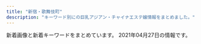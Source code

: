 ```yaml
---
title: "新宿・歌舞伎町"
description: "キーワード別にの巨乳アジアン・チャイナエステ嬢情報をまとめました。"
---
```


新着画像と新着キーワードをまとめています。
2021年04月27日の情報です。

<DmmAffiliateIns />
<KeywordTable
  shops={
    [
    {
        "keywords": {
            "C": 8
        },
        "url": "http://in-esthe.com/relair/",
        "station": "\u65b0\u5bbf\u897f\u53e3\u99c5D5\u51fa\u53e3",
        "name": "RELAIR \uff5e\u30ea\u30ec\u30a2\uff5e",
        "img_links": [
            "http://in-esthe.com/relair/img/kanban4.jpg",
            "http://in-esthe.com/relair/img/t-3.png",
            "http://in-esthe.com/relair/img/english-t6.png",
            "http://in-esthe.com/relair/img/english-t4.png",
            "http://in-esthe.com/relair/img/p-1-1.jpg",
            "http://in-esthe.com/relair/img/t-1.png",
            "http://in-esthe.com/relair/img/twitter.png",
            "http://in-esthe.com/relair/img/tel.png",
            "http://in-esthe.com/relair/img/p-8.jpg",
            "http://in-esthe.com/relair/img/fla2.png",
            "http://in-esthe.com/relair/img/fla1.png",
            "http://in-esthe.com/relair/img/english-t5.png",
            "http://in-esthe.com/relair/img/newstback.png",
            "http://in-esthe.com/relair/img/re.png",
            "http://in-esthe.com/relair/img/english-t2.png",
            "http://in-esthe.com/relair/img/s-1.jpg",
            "http://in-esthe.com/relair/img/head.png",
            "http://in-esthe.com/relair/img/p-9.jpg",
            "http://in-esthe.com/relair/img/p-3.jpg",
            "http://in-esthe.com/relair/img/p-7.jpg",
            "http://in-esthe.com/relair/img/botton.png",
            "http://in-esthe.com/relair/img/p-3-1.jpg",
            "http://in-esthe.com/relair/img/p-2.jpg",
            "http://in-esthe.com/relair/img/english-t1.png",
            "http://in-esthe.com/relair/img/english-t3.png",
            "http://in-esthe.com/relair/img/card-english.png",
            "http://in-esthe.com/relair/img/fla.png",
            "http://in-esthe.com/relair/img/t-2.png",
            "http://in-esthe.com/relair/img/p-1.jpg",
            "http://in-esthe.com/relair/img/p-0.jpg"
        ]
    },
    {
        "img_links": [
            "http://www.yu-yu.work/img/yuina1.jpg",
            "http://www.yu-yu.work/images/int2.png",
            "http://www.yu-yu.work/images/1.jpg",
            "http://www.yu-yu.work/staff/misaki.jpg",
            "http://www.yu-yu.work/images/int1.png",
            "http://www.yu-yu.work/images/b2.jpg",
            "http://www.yu-yu.work/images/news.jpg",
            "http://www.yu-yu.work/images/staff_t.jpg",
            "http://www.yu-yu.work/img/rin1.jpg",
            "http://www.yu-yu.work/staff/naomi.jpg",
            "http://www.yu-yu.work/staff/yuina.jpg",
            "http://www.yu-yu.work/images/4.jpg",
            "http://www.yu-yu.work/images/b1.jpg",
            "http://www.yu-yu.work/img/haruka1.jpg",
            "http://www.yu-yu.work/images/sys1.jpg",
            "http://www.yu-yu.work/images/sys3.jpg",
            "http://www.yu-yu.work/images/head.jpg",
            "http://www.yu-yu.work/img/misaki1.jpg",
            "http://www.yu-yu.work/images/3.jpg",
            "http://www.yu-yu.work/images/2.jpg",
            "http://www.yu-yu.work/images/sys4.jpg",
            "http://www.yu-yu.work/img/naomi1.jpg",
            "http://www.yu-yu.work/images/ac2.jpg",
            "http://www.yu-yu.work/images/mobile.jpg",
            "http://www.yu-yu.work/images/ac1.jpg",
            "http://www.yu-yu.work/images/interior_t.jpg",
            "http://www.yu-yu.work/images/info.jpg",
            "http://www.yu-yu.work/images/sys2.jpg",
            "http://www.yu-yu.work/images/5.jpg",
            "http://www.yu-yu.work/staff/haruka.jpg",
            "http://www.yu-yu.work/images/line.png",
            "http://www.yu-yu.work/staff/rin.jpg"
        ],
        "name": "\u7652 \u3086\u3046",
        "keywords": {},
        "url": "http://www.yu-yu.work/",
        "station": "\u897f\u6b66\u65b0\u5bbf\u99c5\u5317\u53e3"
    },
    {
        "name": "\u3089\u3044\u3089\u3044",
        "keywords": {
            "C": 16,
            "D": 7,
            "83": 7,
            "85": 7
        },
        "station": "JR\u65b0\u5bbf\u99c5\u5357\u53e3",
        "img_links": [
            "https://lailai.tyo.cm/photos/sites/58/2021/04/2021040805111369.jpg",
            "https://lailai.tyo.cm/photos/sites/58/2021/04/2021040805110930.jpg",
            "https://lailai.tyo.cm/photos/sites/58/2021/04/2021040805111044.jpg",
            "https://lailai.tyo.cm/images/sp_top.jpg",
            "https://lailai.tyo.cm/photos/sites/58/2021/04/2021040805111148.jpg"
        ],
        "url": "https://lailai.tyo.cm/"
    },
    {
        "name": "\u7652\u3057\u306e\u5bbf",
        "img_links": [
            "http://aes-aroma.com/staff/kaori/01.jpg",
            "http://aes-aroma.com/i/files/homeimg.jpg",
            "http://aes-aroma.com/staff/miki/01.jpg",
            "http://aes-aroma.com/pic/head.png",
            "http://aes-aroma.com/staff/yoko/01.jpg",
            "http://aes-aroma.com/staff/nana/01.jpg",
            "http://aes-aroma.com/staff/mimi/01.jpg",
            "http://aes-aroma.com/img/ttl_staff.png",
            "http://aes-aroma.com/staff/yuri/01.jpg",
            "http://aes-aroma.com/img/ttl_pickup.png",
            "http://aes-aroma.com/img/ttl_tnew.png",
            "http://aes-aroma.com/img/ttl_rec.png",
            "http://aes-aroma.com/staff/koko/01.jpg",
            "http://aes-aroma.com/staff/yoko/02.jpg",
            "http://aes-aroma.com/img/ttl_mobile.png",
            "http://aes-aroma.com/staff/ai/01.jpg"
        ],
        "station": "JR\u65b0\u5bbf\u99c5\u5357\u53e3",
        "keywords": {
            "C": 17
        },
        "url": "http://aes-aroma.com/"
    },
    {
        "keywords": {
            "C": 2
        },
        "name": "\u30af\u30ea\u30b9\u30bf\u30eb",
        "station": "JR\u65b0\u5bbf\u99c5\u6771\u53e3",
        "img_links": [
            "http://crystal-est.net/uploads/crystal/2017/03/subvisual_enquete1.png",
            "http://crystal-est.net/uploads/crystal/2017/03/bnr_side_032.png",
            "http://crystal-est.net/uploads/crystal/2017/03/btn_top_01.png",
            "http://ruby-es.com/uploads/rubyes/2017/02/img_info_03.png",
            "http://crystal-est.net/uploads/crystal/2017/04/web.png",
            "http://crystal-est.net/uploads/crystal/2017/02/ameba.jpg",
            "http://crystal-est.net/uploads/crystal/2020/12/img_6902.jpg",
            "http://crystal-est.net/uploads/crystal/2017/03/bnr_side_052.png",
            "http://crystal-est.net/uploads/crystal/2018/05/webwxgetmsgimg.jpeg",
            "http://crystal-est.net/uploads/crystal/2017/03/subvisual_contact.png",
            "http://crystal-est.net/uploads/crystal/2017/04/leftmovie.png",
            "http://crystal-est.net/uploads/crystal/2017/03/icon_flower.png",
            "http://crystal-est.net/uploads/crystal/2020/11/tel.jpg",
            "http://crystal-est.net/uploads/crystal/2017/03/btn_top_03.png",
            "http://ruby-es.com/uploads/rubyes/2017/02/img_info_02.png",
            "http://crystal-est.net/uploads/crystal/2018/05/mayu1.jpeg",
            "http://crystal-est.net/uploads/crystal/2017/04/bnr_side_01.png",
            "http://crystal-est.net/uploads/crystal/2017/02/wifi.jpg",
            "http://crystal-est.net/uploads/crystal/images/subvisual_staff.png",
            "http://crystal-est.net/uploads/crystal/2018/07/wechatimg31.jpeg",
            "http://crystal-est.net/uploads/crystal/2017/03/subvisual_link.png",
            "http://crystal-est.net/uploads/crystal/2017/03/subvisual_qa.png",
            "http://crystal-est.net/uploads/crystal/2018/07/wechatimg125.jpeg",
            "http://crystal-est.net/uploads/crystal/2018/08/wechatimg51.jpeg",
            "http://crystal-est.net/uploads/crystal/2017/03/bnr_side_credit1.png",
            "http://crystal-est.net/uploads/crystal/2017/03/bnr_side_042.png",
            "http://crystal-est.net/uploads/crystal/2020/12/img_6830.jpg",
            "http://crystal-est.net/uploads/crystal/2017/03/subvisual_magazine1.png",
            "http://ruby-es.com/uploads/rubyes/2017/02/img_info_06.png",
            "http://crystal-est.net/uploads/crystal/images/no-photo.jpg",
            "http://crystal-est.net/uploads/crystal/2017/03/subvisual_info.png",
            "http://crystal-est.net/uploads/crystal/images/p01.png",
            "http://ruby-es.com/uploads/rubyes/2017/02/img_info_04.png",
            "http://crystal-est.net/uploads/crystal/2018/07/wechatimg30.jpeg",
            "http://crystal-est.net/uploads/crystal/2018/07/wechatimg26.jpeg",
            "http://crystal-est.net/uploads/crystal/2017/04/line2.png",
            "http://crystal-est.net/uploads/crystal/images/icon_flower.png",
            "http://crystal-est.net/uploads/crystal/2017/03/treatment2.png",
            "http://crystal-est.net/uploads/crystal/2018/08/wechatimg49.jpeg",
            "http://crystal-est.net/uploads/crystal/2017/03/btn_top_02.png",
            "http://crystal-est.net/uploads/crystal/2017/03/ruby6.png",
            "http://crystal-est.net/uploads/crystal/images/xing.png",
            "http://crystal-est.net/uploads/crystal/2017/03/subvisual_reserve.png",
            "http://ruby-es.com/uploads/rubyes/2017/02/img_info_05.png",
            "http://ruby-es.com/uploads/rubyes/2017/02/img_info_01.png"
        ],
        "url": "http://crystal-est.net/"
    },
    {
        "img_links": [
            "http://fairy-girl.work/images/6.jpg",
            "http://fairy-girl.work/img/rara1.jpg",
            "http://fairy-girl.work/img/hitomi1.jpg",
            "http://fairy-girl.work/staff/yuyu.jpg",
            "http://fairy-girl.work/staff/misa.jpg",
            "http://fairy-girl.work/img/misa1.jpg",
            "http://fairy-girl.work/img/rina1.jpg",
            "http://fairy-girl.work/img/kana1.jpg",
            "http://fairy-girl.work/images/7.jpg",
            "http://fairy-girl.work/images/mobile.jpg",
            "http://fairy-girl.work/images/12.jpg",
            "http://fairy-girl.work/img/eri2.jpg",
            "http://fairy-girl.work/images/11.jpg",
            "http://fairy-girl.work/img/kiki1.jpg",
            "http://fairy-girl.work/images/sys1.jpg",
            "http://fairy-girl.work/images/ac2.jpg",
            "http://fairy-girl.work/img/yuyu1.jpg",
            "http://fairy-girl.work/staff/hitomi.jpg",
            "http://fairy-girl.work/images/sys3.jpg",
            "http://fairy-girl.work/images/8.jpg",
            "http://fairy-girl.work/staff/mari.jpg",
            "http://fairy-girl.work/images/int1.jpg",
            "http://fairy-girl.work/staff/eri.jpg",
            "http://fairy-girl.work/images/news.jpg",
            "http://fairy-girl.work/images/10.jpg",
            "http://fairy-girl.work/images/int2.jpg",
            "http://fairy-girl.work/staff/yuki.jpg",
            "http://fairy-girl.work/images/ac1.jpg",
            "http://fairy-girl.work/img/yuki1.jpg",
            "http://fairy-girl.work/img/mari1.jpg",
            "http://fairy-girl.work/images/3.jpg",
            "http://fairy-girl.work/images/2.jpg",
            "http://fairy-girl.work/images/line.png",
            "http://fairy-girl.work/staff/rina.jpg",
            "http://fairy-girl.work/staff/rara.jpg",
            "http://fairy-girl.work/images/tr.jpg",
            "http://fairy-girl.work/images/9.jpg",
            "http://fairy-girl.work/staff/rika.jpg",
            "http://fairy-girl.work/images/sys2.jpg",
            "http://fairy-girl.work/staff/kana.jpg",
            "http://fairy-girl.work/images/staff_t.jpg",
            "http://fairy-girl.work/images/1.jpg",
            "http://fairy-girl.work/images/5.jpg",
            "http://fairy-girl.work/images/interior_t.jpg",
            "http://fairy-girl.work/staff/kiki.jpg",
            "http://fairy-girl.work/images/sys5.jpg",
            "http://fairy-girl.work/images/sys4.jpg",
            "http://fairy-girl.work/img/kiki2.jpg",
            "http://fairy-girl.work/img/rika1.jpg",
            "http://fairy-girl.work/images/bana0404_4.png",
            "http://fairy-girl.work/img/eri1.jpg"
        ],
        "name": "Fairy Girl",
        "url": "http://fairy-girl.work/",
        "keywords": {},
        "station": "JR\u65b0\u5bbf\u99c5\u897f\u53e3"
    },
    {
        "url": "http://clear-es.net/",
        "station": "\u897f\u6b66\u65b0\u5bbf\u99c5\u5317\u53e3",
        "name": "CLEAR-\u30af\u30ea\u30a2-",
        "img_links": [
            "http://clear-es.net/uploads/97eb17743f96fd7f0551aab0bedd5e6f.jpg",
            "http://clear-es.net/images/index_27.jpg",
            "http://clear-es.net/images/index_20.jpg",
            "http://clear-es.net/images/index_02.jpg",
            "http://clear-es.net/yamituki-n/uploads/images/juri01s.jpg",
            "http://clear-es.net/images/index_24.jpg",
            "http://clear-es.net/images/index_07.jpg",
            "http://clear-es.net/images/index_28_01.jpg",
            "http://clear-es.net/images/index_12.jpg",
            "http://clear-es.net/images/index_23.jpg",
            "http://clear-es.net/images/service_11.jpg",
            "http://clear-es.net/uploads/af6dfc4df3acc62b7e37003371e6d4a0.jpg",
            "http://clear-es.net/images/index_21.jpg",
            "http://clear-es.net/yamituki-n/uploads/images/emi3.jpg",
            "http://clear-es.net/images/index_13.jpg",
            "http://clear-es.net/yamituki-n/uploads/images/mika03s.jpg",
            "http://clear-es.net/images/index_10.jpg",
            "http://clear-es.net/yamituki-n/uploads/images/rena01.jpg",
            "http://clear-es.net/images/index_14.jpg",
            "http://clear-es.net/my_work/images/pic1.png",
            "http://clear-es.net/images/index_01.jpg",
            "http://clear-es.net/images/index_15.jpg",
            "http://clear-es.net/yamituki-n/uploads/images/mmexport1576417470781.jpg",
            "http://clear-es.net/images/index_18.jpg",
            "http://clear-es.net/images/index_28.jpg",
            "http://clear-es.net/images/index_03.jpg",
            "http://clear-es.net/images/index_19.jpg",
            "http://clear-es.net/uploads/2aa97908694153fb149943f0b8445352.jpg",
            "http://clear-es.net/images/index_17.jpg",
            "http://clear-es.net/uploads/a62d7f24a5b9a4fd5aeef678eb24ef4b.jpg",
            "http://clear-es.net/images/index_25.jpg",
            "http://clear-es.net/images/index_06.jpg",
            "http://clear-es.net/uploads/10299154955d10c3b815a5638a35a934.jpg",
            "http://clear-es.net/images/gallery_11.jpg",
            "http://clear-es.net/uploads/0141717ce8be90c90f41c0c8eb5c92fe.jpg",
            "http://clear-es.net/uploads/c1f6d0346f5cb109ac62c21a58c7deff.jpg",
            "http://clear-es.net/uploads/09bdd5637edec4bfa3d47a7e9874640b.jpg",
            "http://clear-es.net/images/girls_13.jpg",
            "http://clear-es.net/uploads/deba56537604611ac3b8da004b92d809.jpg",
            "http://clear-es.net/yamituki-n/uploads/images/yui01.jpg",
            "http://clear-es.net/yamituki-n/uploads/images/rena02.jpg",
            "http://clear-es.net/images/koko_1.jpg",
            "http://clear-es.net/images/girls_03.jpg",
            "http://clear-es.net/images/index_04.jpg",
            "http://clear-es.net/images/index_11.jpg",
            "http://clear-es.net/images/index_05.jpg",
            "http://clear-es.net/images/index_09.jpg",
            "http://clear-es.net/images/index_26.jpg",
            "http://clear-es.net/uploads/cec0ed392fe00d8e3ff867c0625809e6.jpg",
            "http://clear-es.net/images/girls_11.jpg",
            "http://clear-es.net/uploads/22c8968348a9acc2dfc9ab0aecb09c27.jpg",
            "http://clear-es.net/uploads/f426bd85a8f6a9eac87e55b2d44c4bd5.jpg",
            "http://clear-es.net/images/index_08.jpg",
            "http://clear-es.net/yamituki-n/uploads/images/rika55ss.jpg"
        ],
        "keywords": {
            "C": 2,
            "D": 8,
            "F": 1,
            "87": 2,
            "88": 4,
            "89": 1,
            "90": 1,
            "86": 3
        }
    },
    {
        "keywords": {},
        "station": "JR\u65b0\u5bbf\u99c5\u6771\u53e3",
        "name": "\u30d4\u30e5\u30a2\u30ea\u30be\u30fc\u30c8II",
        "url": "http://pure-resort.tyo.cm/",
        "img_links": []
    },
    {
        "name": "\u30b8\u30e5\u30ea\u30a2\u30f3",
        "img_links": [
            "https://inage-mensesthe.com/icon/line.png",
            "https://mens-esthe.xyz/footer/footer-line.png",
            "https://mens-esthe.xyz/staff/yuuka-s1.jpg",
            "https://mens-esthe.xyz/images/esthe4.jpg",
            "https://mens-esthe.xyz/staff/yuuka-l2.jpg",
            "https://mens-esthe.xyz/room/room-l3.jpg",
            "https://mens-esthe.xyz/staff/eri-l2.jpg",
            "https://mens-esthe.xyz/staff/eri-l1.jpg",
            "https://mens-esthe.xyz/room/room-l4.jpg",
            "https://mens-esthe.xyz/staff/eri-s2.jpg",
            "https://mens-esthe.xyz/icon/twitter.png",
            "https://mens-esthe.xyz/images/qrcode.png",
            "https://mens-esthe.xyz/images/clear.png",
            "https://mens-esthe.xyz/room/room-l7.jpg",
            "https://mens-esthe.xyz/images/main-sp.jpg",
            "https://mens-esthe.xyz/images/esthe3.jpg",
            "https://mens-esthe.xyz/icon/yelp.png",
            "https://mens-esthe.xyz/room/room-l6.jpg",
            "https://inage-mensesthe.com/icon/yelp.png",
            "https://mens-esthe.xyz/staff/kana-l1.jpg",
            "https://mens-esthe.xyz/images/esthe2.jpg",
            "https://mens-esthe.xyz/room/room-l5.jpg",
            "https://inage-mensesthe.com/icon/facebook.png",
            "https://mens-esthe.xyz/room/room-l1.jpg",
            "https://mens-esthe.xyz/staff/kana-s1.jpg",
            "https://mens-esthe.xyz/footer/footer-staff.png",
            "https://mens-esthe.xyz/icon/line.png",
            "https://mens-esthe.xyz/images/main1.jpg",
            "https://mens-esthe.xyz/images/header3.png",
            "https://mens-esthe.xyz/staff/moe-l1.jpg",
            "https://mens-esthe.xyz/staff/kana-s2.jpg",
            "https://mens-esthe.xyz/images/esthe1.jpg",
            "https://mens-esthe.xyz/staff/moe-s1.jpg",
            "https://mens-esthe.xyz/staff/yuuka-l1.jpg",
            "https://mens-esthe.xyz/room/room-l2.jpg",
            "https://mens-esthe.xyz/room/room-l8.jpg",
            "https://inage-mensesthe.com/link/relaku_salon.jpg",
            "https://mens-esthe.xyz/icon/facebook.png",
            "https://mens-esthe.xyz/staff/eri-s1.jpg",
            "https://mens-esthe.xyz/footer/footer-tel.png",
            "https://mens-esthe.xyz/staff/kana-l2.jpg",
            "https://mens-esthe.xyz/staff/yuuka-s2.jpg",
            "https://inage-mensesthe.com/icon/twitter.png"
        ],
        "url": "https://mens-esthe.xyz/",
        "keywords": {
            "95": 5,
            "F": 5,
            "84": 5,
            "D": 10,
            "86": 10
        },
        "station": "JR\u65b0\u5bbf\u99c5\u6771\u5357\u53e3"
    },
    {
        "img_links": [
            "https://static.wixstatic.com/media/1f1430_d0a7ae614e0b423886aa6d1beca9a87a~mv2.jpg",
            "https://static.wixstatic.com/media/1f1430_e11d2a49cf1a4130a10a3e09053a46fc~mv2.png",
            "https://static.wixstatic.com/media/1f1430_f4c9cbbcc36c44f1a8be8eb3138b0b46~mv2.jpg",
            "https://static.wixstatic.com/media/1f1430_c12fa837f18643e8a167f283f823ecd9~mv2.jpg",
            "https://static.wixstatic.com/media/1f1430_8e7ae52f03b14e31be6ff7b1038f2896~mv2.jpg",
            "https://static.wixstatic.com/media/1f1430_e5113a1a86b8410db0438745823a2d2c~mv2.png",
            "https://static.wixstatic.com/media/1f1430_2511e8409a39492bab1eeffd58a5eb1f~mv2.jpg",
            "https://static.wixstatic.com/media/1f1430_5b6db55133674387b978465361d1f5af~mv2.jpg",
            "https://static.wixstatic.com/media/1f1430_184f66b9eb914c26b47be78d54152284~mv2.jpg",
            "https://static.wixstatic.com/media/1f1430_890ca68d29e04e7a8c96e4198a653ed3~mv2.jpg",
            "https://static.wixstatic.com/media/1f1430_04f93cdec45f4c4e8d0fa69dc26b3e38~mv2.jpg",
            "https://static.wixstatic.com/media/1f1430_b6622178bf9c45a68912520b4b2de175~mv2.png",
            "https://static.wixstatic.com/media/1f1430_c48456140f404f1eb9a47dfd01d1d032~mv2.jpg",
            "https://static.wixstatic.com/media/1f1430_4ef445c14af547ffb085a4c73252e22c~mv2.jpg",
            "https://static.wixstatic.com/media/1f1430_d26df1a13af049c9a7afeac5e58c5323~mv2.jpg",
            "https://static.wixstatic.com/media/1f1430_0ea86bd4429f44fa96f0a1277a1c2d6e~mv2.jpg",
            "https://static.wixstatic.com/media/1f1430_c572ee153c0c46e096e6301fe82e2f11~mv2.jpg",
            "https://static.wixstatic.com/media/1f1430_d824a82ebc40424facf31978d80b293b~mv2.png",
            "https://static.wixstatic.com/media/1f1430_f16ba939f42f47d688a43ba736f9d100~mv2.jpg",
            "https://static.wixstatic.com/media/1f1430_27c850c6656448c68b705e2a69f8d3e0~mv2.png",
            "https://static.wixstatic.com/media/1f1430_704c1cfac22b4288a4aaa588c496ab40~mv2.jpg",
            "https://static.wixstatic.com/media/1f1430_7ff5719c25b243d18c7fb6db890677f9~mv2.jpg",
            "https://static.wixstatic.com/media/1f1430_4b2c5243bdbe40858057386a16dce231~mv2.png"
        ],
        "name": "\u7fbd\u8863\uff5e\u306f\u3054\u308d\u3082\uff5e",
        "url": "https://www.hagoromo.tokyo/",
        "station": "JR\u65b0\u5bbf\u99c5\u6771\u53e3\u30fb\u6b4c\u821e\u4f0e\u753a",
        "keywords": {}
    },
    {
        "station": "JR\u65b0\u5bbf\u99c5\u6771\u53e3",
        "keywords": {
            "F": 1
        },
        "img_links": [
            "https://shinjuku-mensesthe.com/staff/seira-l1.jpg",
            "https://shinjuku-mensesthe.com/staff/shiori-s1.jpg",
            "https://shinjuku-mensesthe.com/room/room-l3.jpg",
            "https://shinjuku-mensesthe.com/icon/facebook.png",
            "https://shinjuku-mensesthe.com/menu/home.png",
            "https://shinjuku-mensesthe.com/images/main-small.jpg",
            "https://shinjuku-mensesthe.com/staff/arisa-s1.jpg",
            "https://shinjuku-mensesthe.com/menu/info.png",
            "https://shinjuku-mensesthe.com/massage/2020/10/21/risa-s1.jpg",
            "https://shinjuku-mensesthe.com/images/qrcode.png",
            "https://shinjuku-mensesthe.com/images/footer-r.png",
            "https://shinjuku-mensesthe.com/massage/2020/08/16/riri-s1.jpg",
            "https://shinjuku-mensesthe.com/icon/yelp.png",
            "https://shinjuku-mensesthe.com/room/room-l2.jpg",
            "https://shinjuku-mensesthe.com/massage/2020/10/05/yuki-s1.jpg",
            "https://shinjuku-mensesthe.com/menu/staff.png",
            "https://shinjuku-mensesthe.com/staff/seira-s1.jpg",
            "https://shinjuku-mensesthe.com/staff/yuki-s1.jpg",
            "https://shinjuku-mensesthe.com/massage/2020/07/31/covit19.jpg",
            "https://shinjuku-mensesthe.com/button/home.png",
            "https://shinjuku-mensesthe.com/icon/line.png",
            "https://shinjuku-mensesthe.com/staff/arisa-l1.jpg",
            "https://shinjuku-mensesthe.com/massage/2020/09/14/hana-s1.jpg",
            "https://shinjuku-mensesthe.com/staff/hana-l1.jpg",
            "https://shinjuku-mensesthe.com/2020/01/23/sakura-s1.jpg",
            "https://shinjuku-mensesthe.com/menu/blog.png",
            "https://shinjuku-mensesthe.com/images/main-top.jpg",
            "https://shinjuku-mensesthe.com/images/top2.jpg",
            "https://shinjuku-mensesthe.com/images/top3.jpg",
            "https://shinjuku-mensesthe.com/massage/2021/03/27/blog.jpg",
            "https://shinjuku-mensesthe.com/staff/kana-s1.jpg",
            "https://shinjuku-mensesthe.com/images/footer-l.png",
            "https://shinjuku-mensesthe.com/icon/twitter.png",
            "https://shinjuku-mensesthe.com/images/clear.png",
            "https://shinjuku-mensesthe.com/staff/kana-l1.jpg",
            "https://shinjuku-mensesthe.com/images/header3.png",
            "https://scdn.line-apps.com/n/line_add_friends/btn/ja.png",
            "https://shinjuku-mensesthe.com/room/room-l1.jpg",
            "https://shinjuku-mensesthe.com/images/main-sp.jpg",
            "https://shinjuku-mensesthe.com/2020/01/23/miki-s1.jpg",
            "https://shinjuku-mensesthe.com/staff/hana-s1.jpg",
            "https://shinjuku-mensesthe.com/staff/yuki-l1.jpg",
            "https://shinjuku-mensesthe.com/massage/2020/07/31/ai-s2.jpg",
            "https://shinjuku-mensesthe.com/2019/12/15/sayuri-s2.jpg",
            "https://shinjuku-mensesthe.com/images/camp.png",
            "https://shinjuku-mensesthe.com/button/blog.png",
            "https://shinjuku-mensesthe.com/images/top1.jpg",
            "https://shinjuku-mensesthe.com/images/flower.png",
            "https://shinjuku-mensesthe.com/room/room-l4.jpg",
            "https://shinjuku-mensesthe.com/button/staff.png",
            "https://shinjuku-mensesthe.com/link/mens-esthe.png"
        ],
        "url": "https://shinjuku-mensesthe.com/",
        "name": "\u5915\u9727 \u3086\u3046\u304e\u308a"
    },
    {
        "keywords": {},
        "name": "\u30ea\u30e9\u30af\u30b7\u30a2\u30fc",
        "station": "JR\u65b0\u5bbf\u99c5\u6771\u53e3",
        "img_links": [
            "http://relaxia.work/images/link_nav02.jpg",
            "http://relaxia.work/images/top.png",
            "http://relaxia.work/images/ico01.png",
            "http://relaxia.work/images/note.jpg",
            "http://relaxia.work/images/info2.jpg",
            "http://relaxia.work/images/side_link.jpg",
            "http://relaxia.work/images/side_mobile.jpg",
            "http://relaxia.work/img/yuki1.jpg",
            "http://relaxia.work/images/sp_top.jpg",
            "http://relaxia.work/images/link_nav03.jpg",
            "http://relaxia.work/images/link_nav05.jpg",
            "http://relaxia.work/images/info3.jpg",
            "http://relaxia.work/images/top_slider01.jpg",
            "http://relaxia.work/img/haru1.jpg",
            "http://relaxia.work/images/link_nav01.jpg",
            "http://relaxia.work/images/side_tel.jpg",
            "http://relaxia.work/images/link_nav04.jpg",
            "http://relaxia.work/images/link_nav06.jpg",
            "http://relaxia.work/img/sizuka1.jpg",
            "http://relaxia.work/images/info1.jpg"
        ],
        "url": "http://relaxia.work/"
    },
    {
        "station": "JR\u65b0\u5bbf\u99c5\u6771\u53e3",
        "url": "http://aroma-massage.red/",
        "name": "\u30c6\u30bb\u30e9-Tethera-",
        "img_links": [
            "http://aroma-massage.red/images/cg5.jpg",
            "http://aroma-massage.red/images/cg4.jpg",
            "http://aroma-massage.red/images/cg1.jpg",
            "http://aroma-massage.red/images/stal.jpg",
            "http://aroma-massage.red/images/cg3.jpg",
            "http://aroma-massage.red/images/sta3.jpg",
            "http://aroma-massage.red/images/cg6.jpg",
            "http://aroma-massage.red/images/creditcard.jpg",
            "http://aroma-massage.red/images/card.jpg",
            "http://aroma-massage.red/images/int.jpg",
            "http://aroma-massage.red/images/acb.jpg",
            "http://aroma-massage.red/images/sta1.jpg",
            "http://aroma-massage.red/images/sysl.jpg",
            "http://aroma-massage.red/images/sta6.jpg",
            "http://aroma-massage.red/images/fbb.jpg",
            "http://aroma-massage.red/images/kan.jpg",
            "http://aroma-massage.red/images/option.jpg",
            "http://aroma-massage.red/images/qr.jpg",
            "http://aroma-massage.red/images/sta4.jpg",
            "http://aroma-massage.red/images/toph.png",
            "http://aroma-massage.red/images/sta5.jpg",
            "http://aroma-massage.red/images/nft.jpg",
            "http://aroma-massage.red/images/cg2.jpg",
            "http://aroma-massage.red/images/sta2.jpg",
            "http://aroma-massage.red/images/tm.png",
            "http://aroma-massage.red/images/fbt.jpg"
        ],
        "keywords": {
            "E": 10,
            "D": 20
        }
    },
    {
        "url": "http://hi-msg.com/koyuki/",
        "img_links": [
            "http://hi-msg.com/koyuki/img/newstback.png",
            "http://hi-msg.com/koyuki/img/p-4.jpg",
            "http://hi-msg.com/koyuki/img/p-7-1.jpg",
            "http://hi-msg.com/koyuki/img/t-1.png",
            "http://hi-msg.com/koyuki/img/p-10.jpg",
            "http://hi-msg.com/koyuki/img/p-8.jpg",
            "http://hi-msg.com/koyuki/img/p-2-1.jpg",
            "http://hi-msg.com/koyuki/img/t-2.png",
            "http://hi-msg.com/koyuki/img/english-t6.png",
            "http://hi-msg.com/koyuki/img/re.png",
            "http://hi-msg.com/koyuki/img/card.png",
            "http://hi-msg.com/koyuki/img/tel.png",
            "http://hi-msg.com/koyuki/img/p-7.jpg",
            "http://hi-msg.com/koyuki/img/p-6-1.jpg",
            "http://hi-msg.com/koyuki/img/kanban4s.jpg",
            "http://hi-msg.com/koyuki/img/p-11.jpg",
            "http://hi-msg.com/koyuki/img/p-0.jpg",
            "http://hi-msg.com/koyuki/img/p-1.jpg",
            "http://hi-msg.com/koyuki/img/kanban4.jpg",
            "http://hi-msg.com/koyuki/img/english-t1.png",
            "http://hi-msg.com/koyuki/img/english-t2.png",
            "http://hi-msg.com/koyuki/img/english-t4.png",
            "http://hi-msg.com/koyuki/img/p-2.jpg",
            "http://hi-msg.com/koyuki/img/english-t3.png",
            "http://hi-msg.com/koyuki/img/card-english.png",
            "http://hi-msg.com/koyuki/img/p-3.jpg",
            "http://hi-msg.com/koyuki/img/p-5.jpg",
            "http://hi-msg.com/koyuki/img/head.png",
            "http://hi-msg.com/koyuki/img/p-9.jpg",
            "http://hi-msg.com/koyuki/img/p-6.jpg",
            "http://hi-msg.com/koyuki/img/p-8-1.jpg",
            "http://hi-msg.com/koyuki/img/t-3.png",
            "http://hi-msg.com/koyuki/img/p-4-1.jpg",
            "http://hi-msg.com/koyuki/img/english-t5.png",
            "http://hi-msg.com/koyuki/img/tit.png",
            "http://hi-msg.com/koyuki/img/botton.png",
            "http://hi-msg.com/koyuki/img/p-3-1.jpg"
        ],
        "keywords": {
            "C": 8
        },
        "name": "KOYUKI",
        "station": "JR\u65b0\u5bbf\u99c5\u6771\u53e3"
    },
    {
        "img_links": [
            "http://sakura-relax.net/images/cg07.jpg",
            "http://sakura-relax.net/images/cg04.jpg",
            "http://sakura-relax.net/images/kan.jpg",
            "http://sakura-relax.net/images/top-img01.png",
            "http://sakura-relax.net/images/cg03.jpg",
            "http://sakura-relax.net/images/cg06.jpg",
            "http://sakura-relax.net/images/top-img02.png",
            "http://sakura-relax.net/images/tel.png",
            "http://sakura-relax.net/link/menlog.jpg",
            "http://sakura-relax.net/images/qrc.png"
        ],
        "name": "\u697d\u697d-\u30e9\u30af\u30e9\u30af-",
        "url": "http://sakura-relax.net/",
        "station": "\u65b0\u5bbf\u4e09\u4e01\u76ee\u99c5E1\u51fa\u53e3",
        "keywords": {
            "87": 8,
            "E": 8,
            "C": 8,
            "85": 4,
            "86": 4
        }
    },
    {
        "station": "JR\u65b0\u5bbf\u99c5\u897f\u53e3",
        "name": "sweet-\u30b9\u30a6\u30a3\u30fc\u30c8-",
        "url": "http://sweety-est.tokyo/",
        "keywords": {
            "D": 4,
            "87": 2,
            "E": 8,
            "86": 14
        },
        "img_links": [
            "http://sweety-est.tokyo/images/sys.jpg",
            "http://sweety-est.tokyo/images/tit-sub4.jpg",
            "http://sweety-est.tokyo/images/tit-sub2.jpg",
            "http://sweety-est.tokyo/images/a4.jpg",
            "http://sweety-est.tokyo/images/slider-img002.jpg",
            "http://sweety-est.tokyo/images/slider-img003.jpg",
            "http://sweety-est.tokyo/images/kan.jpg",
            "http://sweety-est.tokyo/images/tit-sub1.jpg",
            "http://sweety-est.tokyo/images/cg011.jpg",
            "http://sweety-est.tokyo/images/r3.jpg",
            "http://sweety-est.tokyo/images/tit-sub6.jpg",
            "http://sweety-est.tokyo/images/a1.jpg",
            "http://sweety-est.tokyo/images/cg03.jpg",
            "http://sweety-est.tokyo/images/cg05.jpg",
            "http://sweety-est.tokyo/images/m3.jpg",
            "http://sweety-est.tokyo/images/a6.jpg",
            "http://sweety-est.tokyo/images/a8.jpg",
            "http://sweety-est.tokyo/images/a7.jpg",
            "http://sweety-est.tokyo/images/tit-sub3.jpg",
            "http://sweety-est.tokyo/images/kan1.jpg",
            "http://sweety-est.tokyo/images/cg08.jpg",
            "http://sweety-est.tokyo/link/menlog.jpg",
            "http://sweety-est.tokyo/images/r6.jpg",
            "http://sweety-est.tokyo/images/cg04.jpg",
            "http://sweety-est.tokyo/images/r4.jpg",
            "http://sweety-est.tokyo/images/cg07.jpg",
            "http://sweety-est.tokyo/images/r5.jpg",
            "http://sweety-est.tokyo/images/r2.jpg",
            "http://sweety-est.tokyo/images/a3.jpg",
            "http://sweety-est.tokyo/images/cg06.jpg",
            "http://sweety-est.tokyo/images/b-tel.png",
            "http://sweety-est.tokyo/images/r1.jpg",
            "http://sweety-est.tokyo/images/a5.jpg",
            "http://sweety-est.tokyo/images/slider-img001.jpg",
            "http://sweety-est.tokyo/images/cg02.jpg",
            "http://sweety-est.tokyo/images/b-online.png",
            "http://sweety-est.tokyo/images/cg01.jpg",
            "http://sweety-est.tokyo/images/m1.jpg",
            "http://sweety-est.tokyo/images/a2.jpg",
            "http://sweety-est.tokyo/images/tit-sub5.jpg",
            "http://sweety-est.tokyo/images/m4.jpg",
            "http://sweety-est.tokyo/images/qr.jpg",
            "http://sweety-est.tokyo/images/m2.jpg"
        ]
    },
    {
        "station": "JR\u65b0\u5bbf\u99c5\u897f\u53e3",
        "keywords": {
            "D": 20,
            "87": 10,
            "85": 10,
            "86": 10,
            "E": 10
        },
        "url": "http://yurali.oks.bz/",
        "name": "\u6c17\u697d",
        "img_links": [
            "http://yurali.oks.bz/images/acc1.jpg",
            "http://yurali.oks.bz/photos/sites/48/2020/09/2020090809340917.jpg",
            "http://yurali.oks.bz/images/room4.jpg",
            "http://yurali.oks.bz/images/kanban.jpg",
            "http://yurali.oks.bz/photos/sites/48/2020/06/2020063002493351.jpg",
            "http://yurali.oks.bz/images/s2.jpg",
            "http://yurali.oks.bz/images/acc2.jpg",
            "http://yurali.oks.bz/images/content.jpg",
            "http://yurali.oks.bz/images/s_new.png",
            "http://yurali.oks.bz/images/top.jpg",
            "http://yurali.oks.bz/images/mobile.jpg",
            "http://yurali.oks.bz/images/s1.jpg",
            "http://yurali.oks.bz/photos/sites/48/2021/03/2021033110254811.jpg",
            "http://yurali.oks.bz/images/s3.jpg",
            "http://yurali.oks.bz/photos/sites/48/2020/09/2020090809341126.jpg",
            "http://yurali.oks.bz/photos/sites/48/2020/09/2020090809341490.jpg",
            "http://yurali.oks.bz/images/acc3.jpg",
            "http://yurali.oks.bz/photos/sites/48/2021/03/2021033110254887.jpg",
            "http://yurali.oks.bz/images/line.jpg",
            "http://yurali.oks.bz/images/acc4.jpg",
            "http://yurali.oks.bz/images/s4.jpg",
            "http://yurali.oks.bz/images/right.jpg",
            "http://yurali.oks.bz/images/room1.jpg",
            "http://yurali.oks.bz/images/room3.jpg",
            "http://yurali.oks.bz/images/room2.jpg"
        ]
    },
    {
        "url": "https://gokujo.iest.info/",
        "img_links": [],
        "station": "JR\u65b0\u5bbf\u99c5",
        "keywords": {},
        "name": "\u65b0\u5bbf\u6975\u4e0a\u30e1\u30f3\u30ba\u30a8\u30b9\u30c6"
    },
    {
        "url": "http://www.night.ne.jp/tokyo/gyoen/",
        "img_links": [
            "http://www.night.ne.jp/nightnet/img/11.jpg",
            "http://www.night.ne.jp/nightnet/img/5.jpg",
            "http://www.night.ne.jp/nightnet/img/7.jpg",
            "http://www.night.ne.jp/nightnet/img/17.jpg",
            "http://www.night.ne.jp/nightnet/img/15.jpg",
            "http://www.night.ne.jp/nightnet/img/3.jpg",
            "http://www.night.ne.jp/_format/W/img/whats_view.jpg",
            "http://www.night.ne.jp/nightnet/img/4.jpg",
            "http://www.night.ne.jp/tokyo/gyoen/img/view_2.jpg",
            "http://www.night.ne.jp/nightnet/img/6.jpg",
            "http://www.night.ne.jp/tokyo/gyoen/img/index.jpg",
            "http://www.night.ne.jp/_format/W/img/index_enter_1.jpg",
            "http://www.night.ne.jp/nightnet/img/12a.jpg",
            "http://www.night.ne.jp/nightnet/img/10.jpg",
            "http://www.night.ne.jp/nightnet/img/13.jpg",
            "http://www.night.ne.jp/nightnet/img/9.jpg",
            "http://www.night.ne.jp/_format/W/img/whats_skill.jpg",
            "http://www.night.ne.jp/tokyo/gyoen/img/skill_1.jpg",
            "http://www.night.ne.jp/_format/W/img/whats_news.jpg",
            "http://www.night.ne.jp/tokyo/gyoen/img/view_3.jpg",
            "http://www.night.ne.jp/tokyo/gyoen/img/skill_3.jpg",
            "http://www.night.ne.jp/nightnet/img/2.jpg",
            "http://www.night.ne.jp/nightnet/img/16.jpg",
            "http://www.night.ne.jp/tokyo/gyoen/img/index_skill.jpg",
            "http://www.night.ne.jp/nightnet/img/14.jpg",
            "http://www.night.ne.jp/tokyo/gyoen/img/view_4.jpg",
            "http://www.night.ne.jp/tokyo/gyoen/img/index_top.jpg",
            "http://www.night.ne.jp/tokyo/gyoen/img/index_view.jpg",
            "http://www.night.ne.jp/tokyo/gyoen/img/qr_code.jpg",
            "http://www.night.ne.jp/nightnet/img/8.jpg",
            "http://www.night.ne.jp/nightnet/img/1.jpg",
            "http://www.night.ne.jp/tokyo/gyoen/img/view_1.jpg",
            "http://www.night.ne.jp/tokyo/gyoen/img/skill_2.jpg"
        ],
        "station": "\u65b0\u5bbf\u5fa1\u82d1\u524d\u99c53\u756a\u51fa\u53e3",
        "keywords": {},
        "name": "\u5fa1\u82d1 -\u304e\u3087\u3048\u3093-"
    },
    {
        "station": "\u897f\u6b66\u65b0\u5bbf\u99c5\u5317\u53e3",
        "img_links": [
            "http://fairy.este88.com/img/mika1.jpg",
            "http://fairy.este88.com/img/kaori1.jpg",
            "http://fairy.este88.com/gals/sayuri1.jpg",
            "http://fairy.este88.com/images/kixyoko1.jpg",
            "http://fairy.este88.com/gals/koko1.jpg",
            "http://fairy.este88.com/images/mika1.jpg",
            "http://fairy.este88.com/images/r01.jpg",
            "http://fairy.este88.com/images/r02.jpg",
            "http://fairy.este88.com/images/ph1.jpg",
            "http://fairy.este88.com/img/koyuki1.jpg",
            "http://fairy.este88.com/images/momo1.jpg",
            "http://fairy.este88.com/images/r04.jpg",
            "http://fairy.este88.com/images/koyuki1.jpg",
            "http://fairy.este88.com/img/momo1.jpg",
            "http://fairy.este88.com/gals/risa1.jpg",
            "http://fairy.este88.com/img/kixyoko1.jpg",
            "http://fairy.este88.com/images/kaori1.jpg",
            "http://fairy.este88.com/gals/nnana1.jpg"
        ],
        "url": "http://fairy.este88.com/",
        "keywords": {},
        "name": "fairy\u30d5\u30a7\u30a2\u30ea\u30fc"
    }
]
}
/>
<DmmAffiliateScript />
